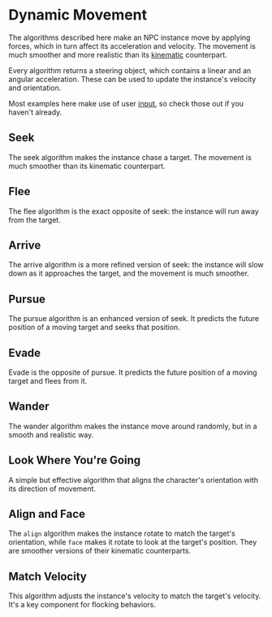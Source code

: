 

<Meta of={Dynamic} />

# Dynamic Movement

The algorithms described here make an NPC instance move by applying forces, which in turn affect its acceleration and velocity. The movement is much smoother and more realistic than its [kinematic](/docs/ai-movement-kinematic-kinematic--docs) counterpart.

Every algorithm returns a steering object, which contains a linear and an angular acceleration. These can be used to update the instance's velocity and orientation.

Most examples here make use of user [input](/docs/games-input--docs), so check those out if you haven't already.

## Seek

The seek algorithm makes the instance chase a target. The movement is much smoother than its kinematic counterpart.

<Source dark code={seek} />

<Canvas of={Dynamic.Seek} />

## Flee

The flee algorithm is the exact opposite of seek: the instance will run away from the target.

<Source dark code={flee} />

<Canvas of={Dynamic.Flee} />

## Arrive

The arrive algorithm is a more refined version of seek: the instance will slow down as it approaches the target, and the movement is much smoother.

<Source dark code={arrive} />

<Canvas of={Dynamic.Arrive} />

## Pursue

The pursue algorithm is an enhanced version of seek. It predicts the future position of a moving target and seeks that position.

<Source dark code={pursue} />

<Canvas of={Dynamic.Pursue} />

## Evade

Evade is the opposite of pursue. It predicts the future position of a moving target and flees from it.

<Source dark code={evade} />

<Canvas of={Dynamic.Evade} />

## Wander

The wander algorithm makes the instance move around randomly, but in a smooth and realistic way.

<Source dark code={wander} />

<Canvas of={Dynamic.Wander} />

## Look Where You're Going

A simple but effective algorithm that aligns the character's orientation with its direction of movement.

<Source dark code={lookWhereYoureGoing} />

<Canvas of={Dynamic.LookWhereYoureGoing} />

## Align and Face

The `align` algorithm makes the instance rotate to match the target's orientation, while `face` makes it rotate to look at the target's position. They are smoother versions of their kinematic counterparts.

<Source dark code={align} />

<Canvas of={Dynamic.Align} />

<Source dark code={face} />

<Canvas of={Dynamic.Face} />

## Match Velocity

This algorithm adjusts the instance's velocity to match the target's velocity. It's a key component for flocking behaviors.

<Source dark code={matchVelocity} />

<Canvas of={Dynamic.MatchVelocity} />
